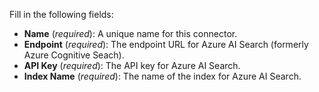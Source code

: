 Fill in the following fields:

- **Name** (_required_): A unique name for this connector.
- **Endpoint** (_required_): The endpoint URL for Azure AI Search (formerly Azure Cognitive Seach).
- **API Key** (_required_): The API key for Azure AI Search.
- **Index Name** (_required_): The name of the index for Azure AI Search.